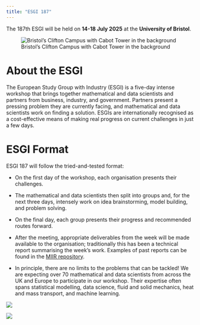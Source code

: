 ```yaml
---
title: "ESGI 187"
---
```


The 187th ESGI will be held on **14-18 July 2025** at the **University of Bristol**. 

<!-- ![Clifton Wood in Bristol](assets/img/5368_Clifton%20Wood.jpg) -->
<!-- ![Bristol's Clifton Campus](assets/img/11893_Clifton_campus.jpg) -->
![Bristol's Clifton Campus with Cabot Tower in the background](assets/img/12293_Campus%20summer%202023-00622.jpg)

# About the ESGI

The European Study Group with Industry (ESGI) is a five-day intense workshop that brings together mathematical and data scientists and partners from business, industry, and government.  Partners present a pressing problem they are currently facing, and mathematical and data scientists work on finding a solution. ESGIs are internationally recognised as a cost-effective means of making real progress on current challenges in just a few days.


# ESGI Format
 
ESGI 187 will follow the tried-and-tested format:

* On the first day of the workshop, each organisation presents their challenges.

* The mathematical and data scientists then split into groups and, for the next three days, intensely work on idea brainstorming, model building, and problem solving.

* On the final day, each group presents their progress and recommended routes forward. 

* After the meeting, appropriate deliverables from the week will be made available to the organisation; traditionally this has been a technical report summarising the week's work.  Examples of past reports can be found in the [MIIR repository](https://www.cambridge.org/engage/miir/public-dashboard).

 * In principle, there are no limits to the problems that can be tackled! We are expecting over 70 mathematical and data scientists from across the UK and Europe to participate in our workshop.  Their expertise often spans statistical modelling, data science, fluid and solid mechanics, heat and mass transport, and machine learning.


:::{layout-ncol=2}
![](assets/img/UoB_RGB_24.png)

![](assets/img/ke_hub.jpg)
:::